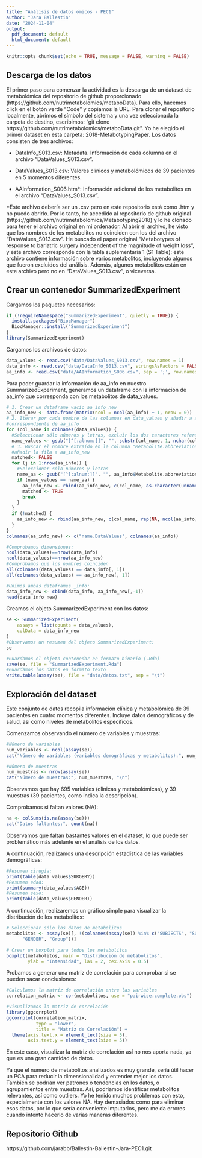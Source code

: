 ---
title: "Análisis de datos ómicos - PEC1"
author: "Jara Ballestin"
date: "2024-11-04"
output:
  pdf_document: default
  html_document: default
---

```{r setup, include=FALSE}
knitr::opts_chunk$set(echo = TRUE, message = FALSE, warning = FALSE)
```

## Descarga de los datos
El primer paso para comenzar la actividad es la descarga de un dataset de metabolómica del repositorio de github proporcionado (https://github.com/nutrimetabolomics/metaboData). Para ello, hacemos click en el botón verde "Code" y copiamos la URL. Para clonar el repositorio localmente, abrimos el símbolo del sistema y una vez seleccionada la carpeta de destino, escribimos: "git clone https://github.com/nutrimetabolomics/metaboData.git". Yo he elegido el primer dataset en esta carpeta: 2018-MetabotypingPaper. Los datos consisten de tres archivos: 

- DataInfo_S013.csv: Metadata. Información de cada columna en el archivo "DataValues_S013.csv".

- DataValues_S013.csv: Valores clínicos y metabolómicos de 39 pacientes en 5 momentos diferentes.

- AAInformation_S006.htm*: Información adicional de los metabolitos en el archivo "DataValues_S013.csv".

*Este archivo debería ser un .csv pero en este repositorio está como .htm y no puedo abrirlo. Por lo tanto, he accedido al repositorio de github original (https://github.com/nutrimetabolomics/Metabotyping2018) y lo he clonado para tener el archivo original en mi ordenador. Al abrir el archivo, he visto que los nombres de los metabolitos no coinciden con los del archivo "DataValues_S013.csv". He buscado el paper original "Metabotypes of response to bariatric surgery independent of the magnitude of weight loss", y este archivo corresponde con la tabla suplementaria 1 (S1 Table): este archivo contiene información sobre varios metabolitos, incluyendo algunos que fueron excluidos del análisis. Además, algunos metabolitos están en este archivo pero no en "DataValues_S013.csv", o viceversa.

## Crear un contenedor SummarizedExperiment

Cargamos los paquetes necesarios:
```{r}
if (!requireNamespace("SummarizedExperiment", quietly = TRUE)) {
  install.packages("BiocManager")
  BiocManager::install("SummarizedExperiment")
}
library(SummarizedExperiment)
```

Cargamos los archivos de datos:
```{r}
data_values <- read.csv("data/DataValues_S013.csv", row.names = 1)
data_info <- read.csv("data/DataInfo_S013.csv", stringsAsFactors = FALSE)
aa_info <- read.csv("data/AAInformation_S006.csv", sep = ';', row.names = 1)
```

Para poder guardar la información de aa_info en nuestro SummarizedExperiment, generamos un dataframe con la información de aa_info que corresponda con los metabolitos de data_values.
```{r}
# 1. Crear un dataframe vacío aa_info_new
aa_info_new <- data.frame(matrix(ncol = ncol(aa_info) + 1, nrow = 0))
# 2. Iterar por cada nombre de las columnas en data_values y añadir a aa_info_new la fila 
#correspondiente de aa_info
for (col_name in colnames(data_values)) {
  #Seleccionar sólo números y letras, excluir los dos caracteres referente al tiempo
  name_values <- gsub("[^[:alnum:]]", "", substr(col_name, 1, nchar(col_name) - 2)) 
  # 3. Buscar el nombre extraído en la columna "Metabolite.abbreviation" de aa_info y 
  #añadir la fila a aa_info_new
  matched<- FALSE
  for (j in 1:nrow(aa_info)) {
    #Seleccionar sólo números y letras
    name_aa <- gsub("[^[:alnum:]]", "", aa_info$Metabolite.abbreviation[j]) 
    if (name_values == name_aa) {
      aa_info_new <- rbind(aa_info_new, c(col_name, as.character(unname(aa_info[1, ]))))
      matched <- TRUE
      break
    }
  }
  if (!matched) {
    aa_info_new <- rbind(aa_info_new, c(col_name, rep(NA, ncol(aa_info))))
  }
}
colnames(aa_info_new) <- c("name.DataValues", colnames(aa_info))

#Comprobamos dimensiones:
ncol(data_values)==nrow(data_info)
ncol(data_values)==nrow(aa_info_new)
#Comprobamos que los nombres coinciden
all(colnames(data_values) == data_info[, 1])
all(colnames(data_values) == aa_info_new[, 1])

#Unimos ambas dataframes _info:
data_info_new <- cbind(data_info, aa_info_new[,-1])
head(data_info_new)
```

Creamos el objeto SummarizedExperiment con los datos:
```{r}
se <- SummarizedExperiment(
    assays = list(counts = data_values),
    colData = data_info_new
)
#Observamos un resumen del objeto SummarizedExperiment:
se

#Guardamos el objeto contenedor en formato binario (.Rda)
save(se, file = "SummarizedExperiment.Rda")
#Guardamos los datos en formato texto
write.table(assay(se), file = "data/datos.txt", sep = "\t")
```

## Exploración del dataset

Este conjunto de datos recopila información clínica y metabolómica de 39 pacientes en cuatro momentos diferentes. Incluye datos demográficos y de salud, así como niveles de metabolitos específicos.

Comenzamos observando el número de variables y muestras:
```{r}
#Número de variables
num_variables <- ncol(assay(se))
cat("Número de variables (variables demográficas y metabolitos):", num_variables, "\n")

#Número de muestras
num_muestras <- nrow(assay(se))
cat("Número de muestras:", num_muestras, "\n")
```
Observamos que hay 695 variables (clínicas y metabolómicas), y 39 muestras (39 pacientes, como indica la descripción).

Comprobamos si faltan valores (NA):
```{r}
na <- colSums(is.na(assay(se)))
cat("Datos faltantes:", count(na))
```
Observamos que faltan bastantes valores en el dataset, lo que puede ser problemático más adelante en el análisis de los datos.

A continuación, realizamos una descripción estadística de las variables demográficas:
```{r}
#Resumen cirugía:
print(table(data_values$SURGERY))
#Resumen edad:
print(summary(data_values$AGE))
#Resumen sexo:
print(table(data_values$GENDER))
```


A continuación, realizaremos un gráfico simple para visualizar la distribución de los metabolitos:
```{r}
# Seleccionar sólo los datos de metabolitos
metabolitos <- assay(se)[, !(colnames(assay(se)) %in% c("SUBJECTS", "SURGERY", "AGE", 
      "GENDER", "Group"))]

# Crear un boxplot para todos los metabolitos
boxplot(metabolitos, main = "Distribución de metabolitos", 
        ylab = "Intensidad", las = 2, cex.axis = 0.5)
```

Probamos a generar una matriz de correlación para comprobar si se pueden sacar conclusiones:
```{r ggcorrplot, fig.height=10, fig.width=10}
#Calculamos la matriz de correlación entre las variables
correlation_matrix <- cor(metabolitos, use = "pairwise.complete.obs")

#Visualizamos la matriz de correlación
library(ggcorrplot)
ggcorrplot(correlation_matrix, 
           type = "lower", 
           title = "Matriz de Correlación") +
  theme(axis.text.x = element_text(size = 5),
        axis.text.y = element_text(size = 5))
```
En este caso, visualizar la matriz de correlación así no nos aporta nada, ya que es una gran cantidad de datos.

Ya que el numero de metabolitos analizados es muy grande, sería útil hacer un PCA para reducir la dimensionalidad y entender mejor los datos. También se podrían ver patrones o tendencias en los datos, o agrupamientos entre muestras. Así, podríamos identificar metabolitos relevantes, así como outliers.
Yo he tenido muchos problemas con esto, especialmente con los valores NA. Hay demasiados como para eliminar esos datos, por lo que sería conveniente imputarlos, pero me da errores cuando intento hacerlo de varias maneras diferentes.

## Repositorio Github
https://github.com/jarabb/Ballestin-Ballestin-Jara-PEC1.git